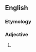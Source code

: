 ==English==

===Etymology===
{{prefix|en|palaeo|botanical}}

===Adjective===
{{en-adj|-}}

# {{alternative spelling of|paleobotanical|lang=en}}